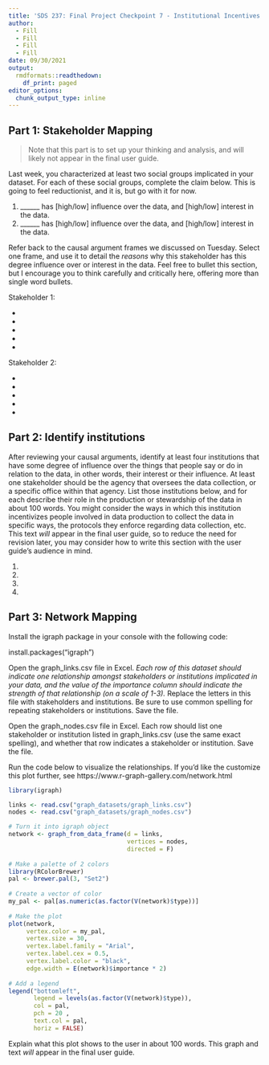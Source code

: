 ```yaml
---
title: 'SDS 237: Final Project Checkpoint 7 - Institutional Incentives'
author:
  - Fill
  - Fill
  - Fill
  - Fill
date: 09/30/2021
output: 
  rmdformats::readthedown:
    df_print: paged
editor_options: 
  chunk_output_type: inline
---
```


## Part 1: Stakeholder Mapping

> Note that this part is to set up your thinking and analysis, and will likely not appear in the final user guide.

Last week, you characterized at least two social groups implicated in your dataset. For each of these social groups, complete the claim below. This is going to feel reductionist, and it is, but go with it for now. 

1. ______ has [high/low] influence over the data, and [high/low] interest in the data. 
2. ______ has [high/low] influence over the data, and [high/low] interest in the data.


Refer back to the causal argument frames we discussed on Tuesday. Select one frame, and use it to detail the *reasons* why this stakeholder has this degree influence over or interest in the data. Feel free to bullet this section, but I encourage you to think carefully and critically here, offering more than single word bullets. 

Stakeholder 1:

* 
* 
* 
* 
* 

Stakeholder 2:

* 
* 
* 
* 
* 

## Part 2: Identify institutions

After reviewing your causal arguments, identify at least four institutions that have some degree of influence over the things that people say or do in relation to the data, in other words, their interest or their influence. At least one stakeholder should be the agency that oversees the data collection, or a specific office within that agency. List those institutions below, and for each describe their role in the production or stewardship of the data in about 100 words. You might consider the ways in which this institution incentivizes people involved in data production to collect the data in specific ways, the protocols they enforce regarding data collection, etc. This text *will* appear in the final user guide, so to reduce the need for revision later, you may consider how to write this section with the user guide's audience in mind. 

1. 
2. 
3. 
4. 

## Part 3: Network Mapping

Install the igraph package in your console with the following code:

install.packages("igraph")

Open the graph_links.csv file in Excel. *Each row of this dataset should indicate one relationship amongst stakeholders or institutions implicated in your data, and the value of the importance column should indicate the strength of that relationship (on a scale of 1-3).* Replace the letters in this file with stakeholders and institutions. Be sure to use common spelling for repeating stakeholders or institutions. Save the file.

Open the graph_nodes.csv file in Excel. Each row should list one stakeholder or institution listed in graph_links.csv (use the same exact spelling), and whether that row indicates a stakeholder or institution. Save the file.

Run the code below to visualize the relationships. If you'd like the customize this plot further, see https://www.r-graph-gallery.com/network.html


```r
library(igraph)

links <- read.csv("graph_datasets/graph_links.csv")
nodes <- read.csv("graph_datasets/graph_nodes.csv")

# Turn it into igraph object
network <- graph_from_data_frame(d = links, 
                                 vertices = nodes, 
                                 directed = F) 
 
# Make a palette of 2 colors
library(RColorBrewer)
pal <- brewer.pal(3, "Set2") 
 
# Create a vector of color
my_pal <- pal[as.numeric(as.factor(V(network)$type))]
 
# Make the plot
plot(network, 
     vertex.color = my_pal,
     vertex.size = 30,
     vertex.label.family = "Arial",
     vertex.label.cex = 0.5,
     vertex.label.color = "black",
     edge.width = E(network)$importance * 2)
 
# Add a legend
legend("bottomleft", 
       legend = levels(as.factor(V(network)$type)), 
       col = pal, 
       pch = 20 , 
       text.col = pal, 
       horiz = FALSE)
```

Explain what this plot shows to the user in about 100 words. This graph and text *will* appear in the final user guide. 




